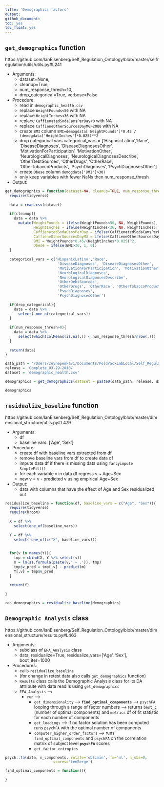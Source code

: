 ```yaml
---
title: 'Demographics factors'
output:
github_document:
toc: yes
toc_float: yes
---
```


## `get_demographics` function

https://github.com/IanEisenberg/Self_Regulation_Ontology/blob/master/selfregulation/utils/utils.py#L241

- Arguments:
  - dataset=None,
  - cleanup=True,
  - num_response_thresh=10,
  - drop_categorical=True, verbose=False

- Procedure:
  - read in `demographic_health.csv`
  - replace `WeightPounds<50` with NA
  - replace `HeightInches<36` with NA
  - replace `CaffienatedSodaCansPerDay<0` with NA
  - replace `CaffieneOtherSourcesDayMG>2000` with NA
  - create `BMI` column `BMI=demogdata['WeightPounds']*0.45 / (demogdata['HeightInches']*0.025)**2`
  - drop categorical vars categorical_vars = ['HispanicLatino','Race',
                        'DiseaseDiagnoses', 'DiseaseDiagnosesOther',
                        'MotivationForParticipation', 'MotivationOther',
                        'NeurologicalDiagnoses',
                        'NeurologicalDiagnosesDescribe',
                        'OtherDebtSources',
                        'OtherDrugs', 'OtherRace', 'OtherTobaccoProducts',
                        'PsychDiagnoses',
                        'PsychDiagnosesOther']
  - create `Obese` column `demogdata['BMI']>30)`
  - only keep variables with fewer NaNs then num_response_thresh

- Output:

```r
get_demographics = function(dataset=NA, cleanup=TRUE, num_response_thresh=10, drop_categorical=TRUE){
  require(tidyverse)
  
  data = read.csv(dataset)
  
  if(cleanup){
    data = data %>%
      mutate(WeightPounds = ifelse(WeightPounds<50, NA, WeightPounds),
             HeightInches = ifelse(HeightInches<36, NA, HeightInches),
             CaffienatedSodaCansPerDay = ifelse(CaffienatedSodaCansPerDay < 0, NA, CaffienatedSodaCansPerDay),
             CaffieneOtherSourcesDayMG = ifelse(CaffieneOtherSourcesDayMG>2000, NA, CaffieneOtherSourcesDayMG),
             BMI = WeightPounds*0.45/(HeightInches*0.025)^2,
             Obese = ifelse(BMI>30, 1, 0))
  }
  
  categorical_vars = c('HispanicLatino','Race',
                        'DiseaseDiagnoses', 'DiseaseDiagnosesOther',
                        'MotivationForParticipation', 'MotivationOther',
                        'NeurologicalDiagnoses',
                        'NeurologicalDiagnosesDescribe',
                        'OtherDebtSources',
                        'OtherDrugs', 'OtherRace', 'OtherTobaccoProducts',
                        'PsychDiagnoses',
                        'PsychDiagnosesOther')
  
  if(drop_categorical){
    data = data %>%
      select(-one_of(categorical_vars))
  }
  
  if(num_response_thresh>0){
    data = data %>%
      select(which(colMeans(is.na(.)) < num_response_thresh/nrow(.)))
  }
  
  return(data)
}
```


```r
data_path = '/Users/zeynepenkavi/Documents/PoldrackLabLocal/Self_Regulation_Ontology/Data/'
release = 'Complete_03-29-2018/'
dataset = 'demographic_health.csv'

demographics = get_demographics(dataset = paste0(data_path, release, dataset))

demographics
```

## `residualize_baseline` function

https://github.com/IanEisenberg/Self_Regulation_Ontology/blob/master/dimensional_structure/utils.py#L479

- Arguments:
  - df
  - baseline vars: ['Age', 'Sex']

- Procedure:
  - create df with baseline vars extracted from df
  - remove baseline vars from df to create data df
  - impute data df if there is missing data using `fancyimpute` `SimpleFill()`
  - for each variable v in data df regress v ~ Age+Sex
  - new v = v - predicted v using empirical Age+Sex

- Output:
  - data with columns that have the effect of Age and Sex residualized out

```r
residualize_baseline = function(df, baseline_vars = c("Age", "Sex")){
  require(tidyverse)
  require(broom)
  
  X = df %>%
    select(one_of(baseline_vars))
  
  Y = df %>%
    select(-one_of(c("X", baseline_vars)))
  
  
  for(v in names(Y)){
    tmp = cbind(X, Y %>% select(v))
    m = lm(as.formula(paste(v,' ~ .')), tmp)
    tmp$v_pred = tmp[,v] - predict(m)
    Y[,v] = tmp$v_pred
  }
  
  return(Y)
  
}
```

```r
res_demographics = residualize_baseline(demographics)
```

## `Demographic Analysis` class

https://github.com/IanEisenberg/Self_Regulation_Ontology/blob/master/dimensional_structure/results.py#L463

- Arguments:
  - subclass of `EFA_Analysis` class
  -  data, residualize=True, residualize_vars=['Age', 'Sex'], boot_iter=1000

- Procedures:
  - calls `residualize_baseline`
  - (for change in retest data also calls `get_demographics` function)
  - `Results` class calls the Demographic Analysis class for its DA attribute with data read is using `get_demographics`
  - `EFA_Analysis` -->
    - `run` -->
      - `get_dimensionality` --> **`find_optimal_components`** --> `psychFA` looping through a range of factor numbers --> returns `best_c` (number of optimal components) and `metrics` df of fit statistic for each number of components
      - `get_loadings` --> if no factor solution has been computed runs `psychFA` with the optimal number of components
      - `computer_higher_order_factors` --> runs `find_optimal_components` and `psychFA` on the correlation matrix of subject level **`psychFA`** scores
      - `get_factor_entropies`

```r
psych::fa(data, n_components, rotate='oblimin', fm='ml', n_obs=0,
                      scores='tenBerge')
```


```r
find_optimal_components = function(){
  
}
```
